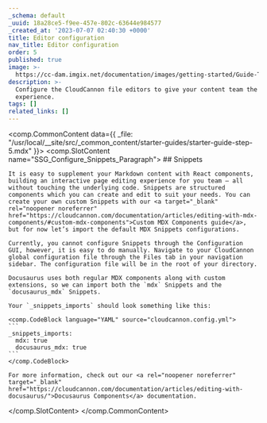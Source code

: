```yaml
---
_schema: default
_uuid: 18a28ce5-f9ee-457e-802c-63644e984577
_created_at: '2023-07-07 02:40:30 +0000'
title: Editor configuration
nav_title: Editor configuration
order: 5
published: true
image: >-
  https://cc-dam.imgix.net/documentation/images/getting-started/Guide-Thumbnails/CloudCannon-Getting-Started-Thumbnail-Docusaurus.png
description: >-
  Configure the CloudCannon file editors to give your content team the best
  experience.
tags: []
related_links: []
---
```

<comp.CommonContent data={{ _file: "/usr/local/__site/src/_common_content/starter-guides/starter-guide-step-5.mdx" }}>
  <comp.SlotContent name="SSG_Configure_Snippets_Paragraph">
    ## Snippets

    It is easy to supplement your Markdown content with React components, building an interactive page editing experience for you team — all without touching the underlying code. Snippets are structured components which you can create and edit to suit your needs. You can create your own custom Snippets with our <a target="_blank" rel="noopener noreferrer" href="https://cloudcannon.com/documentation/articles/editing-with-mdx-components/#custom-mdx-components">Custom MDX Components guide</a>, but for now let’s import the default MDX Snippets configurations.

    Currently, you cannot configure Snippets through the Configuration GUI, however, it is easy to do manually. Navigate to your CloudCannon global configuration file through the Files tab in your navigation sidebar. The configuration file will be in the root of your directory.

    Docusaurus uses both regular MDX components along with custom extensions, so we can import both the `mdx` Snippets and the `docusaurus_mdx` Snippets.

    Your `_snippets_imports` should look something like this:

    <comp.CodeBlock language="YAML" source="cloudcannon.config.yml">
    ```
    _snippets_imports:
      mdx: true
      docusaurus_mdx: true
    ```
    </comp.CodeBlock>

    For more information, check out our <a rel="noopener noreferrer" target="_blank" href="https://cloudcannon.com/documentation/articles/editing-with-docusaurus/">Docusaurus Components</a> documentation.
  </comp.SlotContent>
</comp.CommonContent>